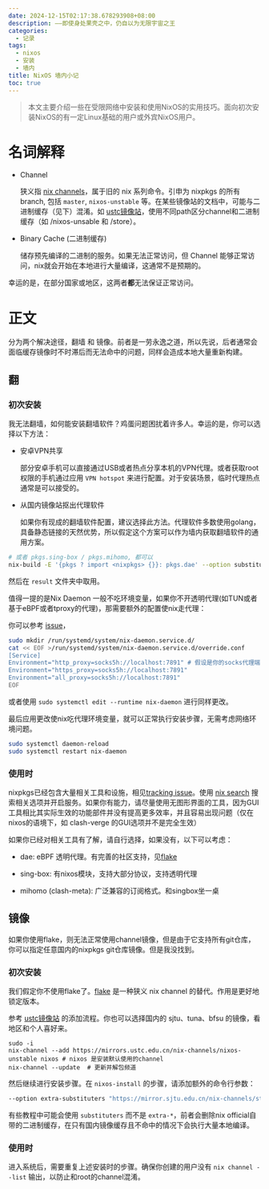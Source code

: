 ```yaml
---
date: 2024-12-15T02:17:38.678293908+08:00
description: ——即使身处果壳之中，仍自以为无限宇宙之王
categories:
  - 记录
tags:
  - nixos
  - 安装
  - 墙内
title: NixOS 墙内小记
toc: true
---
```


> 本文主要介绍一些在受限网络中安装和使用NixOS的实用技巧。面向初次安装NixOS的有一定Linux基础的用户或外宾NixOS用户。

# 名词解释

+ Channel

  狭义指 [nix channels](https://nixos.wiki/wiki/Nix_channels)，属于旧的 nix 系列命令。引申为 nixpkgs 的所有branch, 包括 `master`, `nixos-unstable` 等。在某些镜像站的文档中，可能与二进制缓存（见下）混淆。如 [ustc镜像站](https://mirrors.ustc.edu.cn/help/nix-channels.html)，使用不同path区分channel和二进制缓存（如 /nixos-unsable 和 /store）。

+ Binary Cache (二进制缓存)

  储存预先编译的二进制的服务。如果无法正常访问，但 Channel 能够正常访问，nix就会开始在本地进行大量编译，这通常不是预期的。

幸运的是，在部分国家或地区，这两者**都**无法保证正常访问。

# 正文

分为两个解决途径，翻墙 和 镜像。前者是一劳永逸之道，所以先说，后者通常会面临缓存镜像时不时滞后而无法命中的问题，同样会造成本地大量重新构建。

## 翻

### 初次安装

我无法翻墙，如何能安装翻墙软件？鸡蛋问题困扰着许多人。幸运的是，你可以选择以下方法：

+ 安卓VPN共享

  部分安卓手机可以直接通过USB或者热点分享本机的VPN代理。或者获取root权限的手机通过应用 `VPN hotspot` 来进行配置。对于安装场景，临时代理热点通常是可以接受的。

+ 从国内镜像站抠出代理软件

  如果你有现成的翻墙软件配置，建议选择此方法。代理软件多数使用golang，具备静态链接的天然优势，所以假定这个方案可以作为墙内获取翻墙软件的通用方案。

```bash
# 或者 pkgs.sing-box / pkgs.mihomo, 都可以
nix-build -E '{pkgs ? import <nixpkgs> {}}: pkgs.dae' --option substituters "https://mirrors.ustc.edu.cn/nix-channels/store"
```

然后在 `result` 文件夹中取用。

值得一提的是Nix Daemon 一般不吃环境变量，如果你不开透明代理(如TUN或者基于eBPF或者tproxy的代理)，那需要额外的配置使nix走代理：

你可以参考 [issue](https://github.com/NixOS/nixpkgs/issues/27535#issuecomment-1178444327)，

```bash
sudo mkdir /run/systemd/system/nix-daemon.service.d/
cat << EOF >/run/systemd/system/nix-daemon.service.d/override.conf  
[Service]
Environment="http_proxy=socks5h://localhost:7891" # 假设是你的socks代理端口
Environment="https_proxy=socks5h://localhost:7891"
Environment="all_proxy=socks5h://localhost:7891"
EOF
```

或者使用 `sudo systemctl edit --runtime nix-daemon` 进行同样更改。

最后应用更改使nix吃代理环境变量，就可以正常执行安装步骤，无需考虑网络环境问题。

```bash
sudo systemctl daemon-reload
sudo systemctl restart nix-daemon
```

### 使用时

nixpkgs已经包含大量相关工具和设施，相见[tracking issue](https://github.com/NixOS/nixpkgs/issues/287770)。使用 [nix search](https://search.nixos.org/options?) 搜索相关选项并开启服务。如果你有能力，请尽量使用无图形界面的工具，因为GUI工具相比其实际生效的功能部件并没有提高更多效率，并且容易出现问题（仅在nixos的语境下，如 clash-verge 的GUI选项并不是完全生效）

如果你已经对相关工具有了解，请自行选择，如果没有，以下可以考虑：

+ dae: eBPF 透明代理。有完善的社区支持，见[flake](https://github.com/daeuniverse/flake.nix)

+ sing-box: 有nixos模块，支持大部分协议，支持透明代理

+ mihomo (clash-meta): 广泛兼容的订阅格式。和singbox坐一桌

## 镜像

<Emph type="note">如果你使用flake，则无法正常使用channel镜像，但是由于它支持所有git仓库，你可以指定任意国内的nixpkgs git仓库镜像。但是我没找到。</Emph>

### 初次安装

我们假定你不使用flake了。[flake](https://wiki.nixos.org/wiki/Flakes) 是一种狭义 nix channel 的替代。作用是更好地锁定版本。

参考 [ustc镜像站](https://mirrors.ustc.edu.cn/help/nix-channels.html) 的添加流程。你也可以选择国内的 sjtu、tuna、bfsu 的镜像，看地区和个人喜好来。

```
sudo -i
nix-channel --add https://mirrors.ustc.edu.cn/nix-channels/nixos-unstable nixos # nixos 是安装默认使用的channel
nix-channel --update  # 更新并解包频道
```

然后继续进行安装步骤。在 `nixos-install` 的步骤，请添加额外的命令行参数：

```bash
--option extra-substituters "https://mirror.sjtu.edu.cn/nix-channels/store"
```

<Emph type="note">有些教程中可能会使用 `substituters` 而不是 `extra-*`，前者会删除nix official自带的二进制缓存，在只有国内镜像缓存且不命中的情况下会执行大量本地编译。</Emph>

### 使用时

进入系统后，需要重复上述安装时的步骤。确保你创建的用户没有 `nix channel --list` 输出，以防止和root的channel混淆。
